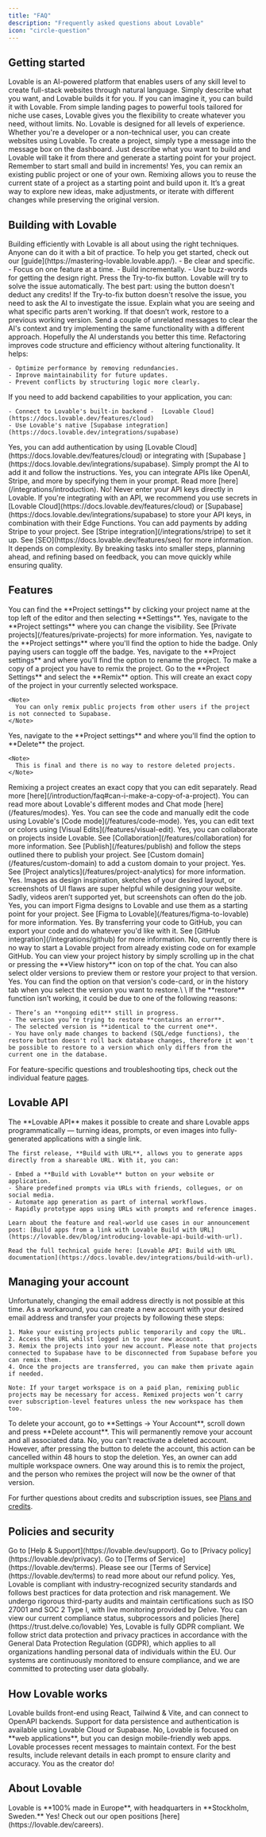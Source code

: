 ```yaml
---
title: "FAQ"
description: "Frequently asked questions about Lovable"
icon: "circle-question"
---
```


## Getting started

<AccordionGroup>
  <Accordion title="What is Lovable?">
    Lovable is an AI-powered platform that enables users of any skill level to create full-stack websites through natural language. Simply describe what you want, and Lovable builds it for you.
  </Accordion>
  <Accordion title="What can I build with Lovable?">
    If you can imagine it, you can build it with Lovable. From simple landing pages to powerful tools tailored for niche use cases, Lovable gives you the flexibility to create whatever you need, without limits.
  </Accordion>
  <Accordion title="Do I need coding experience to build with Lovable?">
    No. Lovable is designed for all levels of experience. Whether you're a developer or a non-technical user, you can create websites using Lovable.
  </Accordion>
  <Accordion title="How do I create a project?">
    To create a project, simply type a message into the message box on the dashboard. Just describe what you want to build and Lovable will take it from there and generate a starting point for your project. Remember to start small and build in increments!
  </Accordion>
  <Accordion title="Can I reuse an existing project?">
    Yes, you can remix an existing public project or one of your own. Remixing allows you to reuse the current state of a project as a starting point and build upon it. It’s a great way to explore new ideas, make adjustments, or iterate with different changes while preserving the original version.
  </Accordion>
</AccordionGroup>

## Building with Lovable

<AccordionGroup>
  <Accordion title="How do I build efficiently with Lovable?">
    Building efficiently with Lovable is all about using the right techniques. Anyone can do it with a bit of practice. To help you get started, check out our [guide](https://mastering-lovable.lovable.app/).
  </Accordion>
  <Accordion title="How should I structure my prompts for the best results?">
    - Be clear and specific.
    - Focus on one feature at a time.
    - Build incrementally.
    - Use buzz-words for getting the design right.
  </Accordion>
  <Accordion title="What should I do when I hit an error?">
    <Steps>
      <Step title="Try-to-fix button">
        Press the Try-to-fix button. Lovable will try to solve the issue automatically. The best part: using the button doesn't deduct any credits!
      </Step>
      <Step title="Investigate">
        If the Try-to-fix button doesn't resolve the issue, you need to ask the AI to investigate the issue. Explain what you are seeing and what specific parts aren't working.
      </Step>
      <Step title="Restore">
        If that doesn’t work, restore to a previous working version. Send a couple of unrelated messages to clear the AI's context and try implementing the same functionality with a different approach. Hopefully the AI understands you better this time.
      </Step>
    </Steps>
  </Accordion>
  <Accordion title="What is refactoring, and why is it important?">
    Refactoring improves code structure and efficiency without altering functionality. It helps:

    - Optimize performance by removing redundancies.
    - Improve maintainability for future updates.
    - Prevent conflicts by structuring logic more clearly.
  </Accordion>
  <Accordion title="Can I connect my project to a backend to store data?">
    If you need to add backend capabilities to your application, you can:

    - Connect to Lovable's built-in backend -  [Lovable Cloud](https://docs.lovable.dev/features/cloud)
    - Use Lovable's native [Supabase integration](https://docs.lovable.dev/integrations/supabase)
  </Accordion>
  <Accordion title="Can I add login to my website?">
    Yes, you can add authentication by using [Lovable Cloud](https://docs.lovable.dev/features/cloud) or integrating with [Supabase ](https://docs.lovable.dev/integrations/supabase). Simply prompt the AI to add it and follow the instructions.
  </Accordion>
  <Accordion title="Can I add third-party APIs to my project?">
    Yes, you can integrate APIs like OpenAI, Stripe, and more by specifying them in your prompt. Read more [here](/integrations/introduction).
  </Accordion>
  <Accordion title="Can I store sensitive API keys in Lovable?">
    No! Never enter your API keys directly in Lovable. If you're integrating with an API, we recommend you use secrets in [Lovable Cloud](https://docs.lovable.dev/features/cloud) or [Supabase](https://docs.lovable.dev/integrations/supabase) to store your API keys, in combination with their Edge Functions.
  </Accordion>
  <Accordion title="How do I add payments to my website?">
    You can add payments by adding Stripe to your project. See [Stripe integration](/integrations/stripe) to set it up.
  </Accordion>
  <Accordion title="How can I improve SEO for my project?">
    See [SEO](https://docs.lovable.dev/features/seo) for more information.
  </Accordion>
  <Accordion title="How long does it take to complete a project?">
    It depends on complexity. By breaking tasks into smaller steps, planning ahead, and refining based on feedback, you can move quickly while ensuring quality.
  </Accordion>
</AccordionGroup>

## Features

<AccordionGroup>
  <Accordion title="How do I find the Project settings?">
    You can find the **Project settings** by clicking your project name at the top left of the editor and then selecting **Settings**.
  </Accordion>
  <Accordion title="Can I change the visibility of my project?">
    Yes, navigate to the **Project settings** where you can change the visibility. See [Private projects](/features/private-projects) for more information.
  </Accordion>
  <Accordion title="Can I hide the Lovable badge?">
    Yes, navigate to the **Project settings** where you'll find the option to hide the badge. Only paying users can toggle off the badge.
  </Accordion>
  <Accordion title="Can I rename a project?">
    Yes, navigate to the **Project settings** and where you'll find the option to rename the project.
  </Accordion>
  <Accordion title="Can I make a copy of a project?">
    To make a copy of a project you have to remix the project. Go to the **Project Settings** and select the **Remix** option. This will create an exact copy of the project in your currently selected workspace.

    <Note>
      You can only remix public projects from other users if the project is not connected to Supabase.
    </Note>
  </Accordion>
  <Accordion title="Can I delete a project?">
    Yes, navigate to the **Project settings** and where you'll find the option to **Delete** the project.

    <Note>
      This is final and there is no way to restore deleted projects.
    </Note>
  </Accordion>
  <Accordion title="What is a remix?">
    Remixing a project creates an exact copy that you can edit separately. Read more [here](/introduction/faq#can-i-make-a-copy-of-a-project).
  </Accordion>
  <Accordion title="What is Chat mode?">
    You can read more about Lovable's different modes and Chat mode [here](/features/modes).
  </Accordion>
  <Accordion title="Can I see the code that Lovable generates and manually edit it?">
    Yes. You can see the code and manually edit the code using Lovable's [Code mode](/features/code-mode).
  </Accordion>
  <Accordion title="Can I manually edit text or colors?">
    Yes, you can edit text or colors using [Visual Edits](/features/visual-edit).
  </Accordion>
  <Accordion title="Can I collaborate on my projects?">
    Yes, you can collaborate on projects inside Lovable. See [Collaboration](/features/collaboration) for more information.
  </Accordion>
  <Accordion title="How do I publish my project?">
    See [Publish](/features/publish) and follow the steps outlined there to publish your project.
  </Accordion>
  <Accordion title="How do I add a custom domain to my project?">
    See [Custom domain](/features/custom-domain) to add a custom domain to your project.
  </Accordion>
  <Accordion title="Can I see analytics for my published projects?">
    Yes. See [Project analytics](/features/project-analytics) for more information.
  </Accordion>
  <Accordion title="Can I add images to a Lovable prompt?">
    Yes. Images as design inspiration, sketches of your desired layout, or screenshots of UI flaws are super helpful while designing your website.
  </Accordion>
  <Accordion title="Can I add videos to a Lovable prompt?">
    Sadly, videos aren’t supported yet, but screenshots can often do the job.
  </Accordion>
  <Accordion title="Can I import designs from Figma?">
    Yes, you can import Figma designs to Lovable and use them as a starting point for your project. See [Figma to Lovable](/features/figma-to-lovable) for more information.
  </Accordion>
  <Accordion title="Can I export all of my project's code?">
    Yes. By transferring your code to GitHub, you can export your code and do whatever you'd like with it. See [GitHub integration](/integrations/github) for more information.
  </Accordion>
  <Accordion title="Can I start a project by importing code from an external source such as GitHub?">
    No, currently there is no way to start a Lovable project from already existing code on for example GitHub.
  </Accordion>
  <Accordion title="How do I see my project history?">
    You can view your project history by simply scrolling up in the chat or pressing the **View history** icon on top of the chat. You can also select older versions to preview them or restore your project to that version.
  </Accordion>
  <Accordion title="Can I restore an earlier version of my project?">
    Yes. You can find the option on that version's code-card, or in the history tab when you select the version you want to restore.\
    \
    If the **restore** function isn’t working, it could be due to one of the following reasons:

    - There’s an **ongoing edit** still in progress.
    - The version you’re trying to restore **contains an error**.
    - The selected version is **identical to the current one**.
    - You have only made changes to backend (SQL/edge functions), the restore button doesn't roll back database changes, therefore it won't be possible to restore to a version which only differs from the current one in the database.
  </Accordion>
</AccordionGroup>

For feature-specific questions and troubleshooting tips, check out the individual feature [pages](/features).

## Lovable API

<AccordionGroup>
  <Accordion title="What can I do with the Lovable API?">
    The **Lovable API** makes it possible to create and share Lovable apps programmatically — turning ideas, prompts, or even images into fully-generated applications with a single link. 

    The first release, **Build with URL**, allows you to generate apps directly from a shareable URL. With it, you can:

    - Embed a **Build with Lovable** button on your website or application.
    - Share predefined prompts via URLs with friends, collegues, or on social media.
    - Automate app generation as part of internal workflows.
    - Rapidly prototype apps using URLs with prompts and reference images.

    Learn about the feature and real-world use cases in our announcement post: [Build apps from a link with Lovable Build with URL](https://lovable.dev/blog/introducing-lovable-api-build-with-url).

    Read the full technical guide here: [Lovable API: Build with URL documentation](https://docs.lovable.dev/integrations/build-with-url).
  </Accordion>
</AccordionGroup>

## Managing your account

<AccordionGroup>
  <Accordion title="Can I change the email I use to login?">
    Unfortunately, changing the email address directly is not possible at this time. As a workaround, you can create a new account with your desired email address and transfer your projects by following these steps:

    1. Make your existing projects public temporarily and copy the URL.
    2. Access the URL whilst logged in to your new account.
    3. Remix the projects into your new account. Please note that projects connected to Supabase have to be disconnected from Supabase before you can remix them.
    4. Once the projects are transferred, you can make them private again if needed.

    Note: If your target workspace is on a paid plan, remixing public projects may be necessary for access. Remixed projects won’t carry over subscription-level features unless the new workspace has them too.
  </Accordion>
  <Accordion title="Can I delete my account?">
    To delete your account, go to **Settings → Your Account**, scroll down and press **Delete account**. This will permanently remove your account and all associated data.
  </Accordion>
  <Accordion title="Can I reactivate a deleted account?">
    No, you can't reactivate a deleted account. However, after pressing the button to delete the account, this action can be cancelled within 48 hours to stop the deletion.
  </Accordion>
  <Accordion title="Can I change the workspace owner?">
    Yes, an owner can add multiple workspace owners.
  </Accordion>
  <Accordion title="How can I transfer project ownership to someone else?">
    One way around this is to remix the project, and the person who remixes the project will now be the owner of that version.
  </Accordion>
</AccordionGroup>

For further questions about credits and subscription issues, see [Plans and credits](/introduction/plans-and-credits).

## Policies and security

<AccordionGroup>
  <Accordion title="How can I get support?">
   Go to [Help & Support](https://lovable.dev/support).
  </Accordion>
  <Accordion title="Where can I find Lovable's privacy policy?">
    Go to [Privacy policy](https://lovable.dev/privacy).
  </Accordion>
  <Accordion title="Where can I find Lovable's Terms of Service?">
    Go to [Terms of Service](https://lovable.dev/terms).
  </Accordion>
  <Accordion title="What is Lovable's refund policy?">
    Please see our [Terms of Service](https://lovable.dev/terms) to read more about our refund policy.
  </Accordion>
  <Accordion title="Is Lovable compliant with security standards?">
    Yes, Lovable is compliant with industry-recognized security standards and follows best practices for data protection and risk management. We undergo rigorous third-party audits and maintain certifications such as ISO 27001 and SOC 2 Type I, with live monitoring provided by Delve. You can view our current compliance status, subprocessors and policies [here](https://trust.delve.co/lovable)
  </Accordion>
  <Accordion title="Is Lovable GDPR compliant?">
    Yes, Lovable is fully GDPR compliant. We follow strict data protection and privacy practices in accordance with the General Data Protection Regulation (GDPR), which applies to all organizations handling personal data of individuals within the EU. Our systems are continuously monitored to ensure compliance, and we are committed to protecting user data globally.
  </Accordion>
</AccordionGroup>

## How Lovable works

<AccordionGroup>
  <Accordion title="What tech stacks does Lovable know?">
    Lovable builds front-end using React, Tailwind & Vite, and can connect to OpenAPI backends. Support for data persistence and authentication is available using Lovable Cloud or Supabase.
  </Accordion>
  <Accordion title="Does Lovable support mobile app development?">
    No, Lovable is focused on **web applications**, but you can design mobile-friendly web apps.
  </Accordion>
  <Accordion title="How does Lovable remember context?">
    Lovable processes recent messages to maintain context. For the best results, include relevant details in each prompt to ensure clarity and accuracy.
  </Accordion>
  <Accordion title="Who owns the projects and the code that Lovable creates?">
    You as the creator do!
  </Accordion>
</AccordionGroup>

## About Lovable

<AccordionGroup>
  <Accordion title="Where is Lovable based?">
    Lovable is **100% made in Europe**, with headquarters in **Stockholm, Sweden.**
  </Accordion>
  <Accordion title="Is Lovable hiring?">
    Yes! Check out our open positions [here](https://lovable.dev/careers).
  </Accordion>
</AccordionGroup>